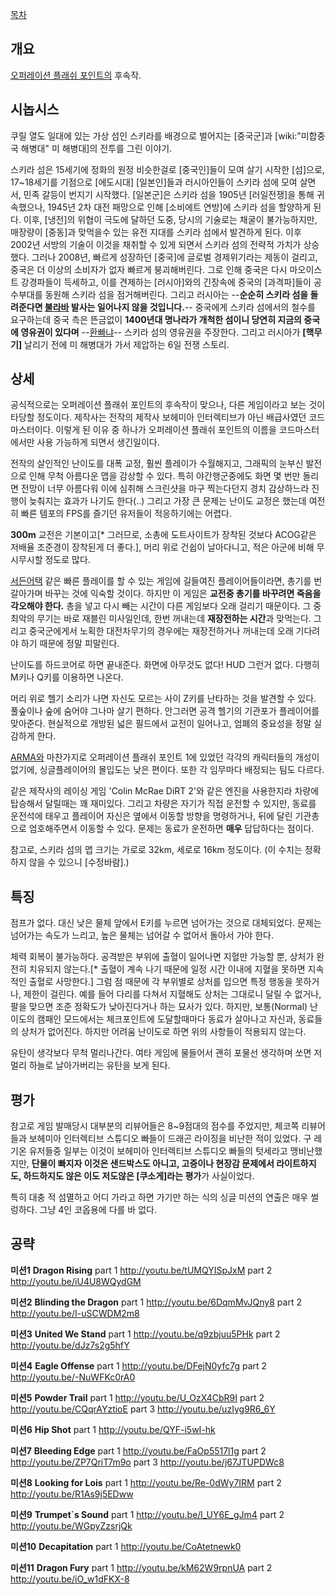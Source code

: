 [[목차]]
== 개요 ==
[[오퍼레이션 플래쉬 포인트]]의 후속작.
== 시놉시스 ==
쿠릴 열도 일대에 있는 가상 섬인 스키라를 배경으로 벌어지는 [중국군]과 [wiki:"미합중국 해병대" 미 해병대]의 전투를 그린 이야기.

스키라 섬은 15세기에 정화의 원정 비슷한걸로 [중국인]들이 모여 살기 시작한 [섬]으로, 17~18세기를 기점으로 [에도시대] [일본인]들과 러시아인들이 스키라 섬에 모여 살면서, 민족 갈등이 번지기 시작했다. [일본군]은 스키라 섬을 1905년 [러일전쟁]을 통해 귀속했으나, 1945년 2차 대전 패망으로 인해 [소비에트 연방]에 스키라 섬을 할양하게 된다. 이후, [냉전]의 위협이 극도에 달하던 도중, 당시의 기술로는 채굴이 불가능하지만, 매장량이 [중동]과 맞먹을수 있는 유전 지대를 스키라 섬에서 발견하게 된다. 이후 2002년 서방의 기술이 이것을 채취할 수 있게 되면서 스키라 섬의 전략적 가치가 상승했다. 그러나 2008년, 빠르게 성장하던 [중국]에 글로벌 경제위기라는 제동이 걸리고, 중국은 더 이상의 소비자가 없자 빠르게 붕괴해버린다. 그로 인해 중국은 다시 마오이스트 강경파들이 득세하고, 이를 견제하는 [러시아]와의 긴장속에 중국의 [과격파]들이 공수부대를 동원해 스키라 섬을 점거해버린다. 그리고 러시아는 --'''순순히 스키라 섬을 돌려준다면 [[불라바]] 발사는 일어나지 않을 것입니다.'''-- 중국에게 스키라 섬에서의 철수를 요구하는데 중국 측은 뜬금없이 '''1400년대 명나라가 개척한 섬이니 당연히 지금의 중국에 영유권이 있다며''' --[[환빠]]냐-- 스키라 섬의 영유권을 주장한다. 그리고 러시아가 '''[핵무기]''' 날리기 전에 미 해병대가 가서 제압하는 6일 전쟁 스토리.
== 상세 ==
공식적으로는 오퍼레이션 플래쉬 포인트의 후속작이 맞으나, 다른 게임이라고 보는 것이 타당할 정도이다. 제작사는 전작의 제작사 보헤미아 인터렉티브가 아닌 배급사였던 코드마스터이다. 이렇게 된 이유 중 하나가 오퍼레이션 플래쉬 포인트의 이름을 코드마스터에서만 사용 가능하게 되면서 생긴일이다.

전작의 살인적인 난이도를 대폭 교정, 훨씬 플레이가 수월해지고, 그래픽의 눈부신 발전으로 인해 무척 아름다운 맵을 감상할 수 있다. 특히 야간행군중에도 화면 몇 번만 돌리면 전망이 너무 아름다워 이에 심취해 스크린샷을 마구 찍는다던지 경치 감상하느라 진행이 늦춰지는 효과가 나기도 한다(..) 그리고 가장 큰 문제는 난이도 교정은 했는데 여전히 빠른 템포의 FPS를 즐기던 유저들이 적응하기에는 어렵다.

'''300m''' 교전은 기본이고[* 그러므로, 소총에 도트사이트가 장착된 것보다 ACOG같은 저배율 조준경이 장착된게 더 좋다.], 머리 위로 건쉽이 날아다니고, 적은 아군에 비해 무시무시할 정도로 많다.

[[서든어택]] 같은 빠른 플레이를 할 수 있는 게임에 길들여진 플레이어들이라면, 총기를 번갈아가며 바꾸는 것에 익숙할 것이다. 하지만 이 게임은 '''교전중 총기를 바꾸려면 죽음을 각오해야 한다.''' 총을 넣고 다시 빼는 시간이 다른 게임보다 오래 걸리기 때문이다. 그 중 최악의 무기는 바로 재블린 미사일인데, 한번 꺼내는데 '''재장전하는 시간'''과 맞먹는다. 그리고 중국군에게서 노획한 대전차무기의 경우에는 재장전하거나 꺼내는데 오래 기다려야 하기 때문에 정말 피말린다.

난이도를 하드코어로 하면 끝내준다. 화면에 아무것도 없다! HUD 그런거 없다. 다행히 M키나 Q키를 이용하면 나온다.

머리 위로 헬기 소리가 나면 자신도 모르는 사이 Z키를 난타하는 것을 발견할 수 있다. 풀숲이나 숲에 숨어야 그나마 살기 편하다. 안그러면 공격 헬기의 기관포가 플레이어를 맞아준다. 현실적으로 개방된 넓은 필드에서 교전이 일어나고, 엄폐의 중요성을 정말 실감하게 한다.

[[ARMA]]와 마찬가지로 오퍼레이션 플래쉬 포인트 1에 있었던 각각의 캐릭터들의 개성이 없기에, 싱글플레이어의 몰입도는 낮은 편이다. 또한 각 임무마다 배정되는 팀도 다르다.

같은 제작사의 레이싱 게임 'Colin McRae DiRT 2'와 같은 엔진을 사용한지라 차량에 탑승해서 달릴때는 꽤 재미있다. 그리고 차량은 자기가 직접 운전할 수 있지만, 동료를 운전석에 태우고 플레이어 자신은 옆에서 이동할 방향을 명령하거나, 뒤에 달린 기관총으로 엄호해주면서 이동할 수 있다. 문제는 동료가 운전하면 '''매우''' 답답하다는 점이다.

참고로, 스키라 섬의 맵 크기는 가로로 32km, 세로로 16km 정도이다. (이 수치는 정확하지 않을 수 있으니 [수정바람].)
== 특징 ==
점프가 없다. 대신 낮은 물체 앞에서 E키를 누르면 넘어가는 것으로 대체되었다. 문제는 넘어가는 속도가 느리고, 높은 물체는 넘어갈 수 없어서 돌아서 가야 한다.

체력 회복이 불가능하다. 공격받은 부위에 출혈이 일어나면 지혈만 가능할 뿐, 상처가 완전히 치유되지 않는다.[* 출혈이 계속 나기 때문에 일정 시간 이내에 지혈을 못하면 지속적인 출혈로 사망한다.] 그럼 점 때문에 각 부위별로 상처를 입으면 특정 행동을 못하거나, 제한이 걸린다. 예를 들어 다리를 다쳐서 지혈해도 상처는 그대로니 달릴 수 없거나, 팔을 맞으면 조준 정확도가 낮아진다거나 하는 묘사가 있다. 하지만, 보통(Normal) 난이도의 캠패인 모드에서는 체크포인트에 도달할때마다 동료가 살아나고 자신과, 동료들의 상처가 없어진다. 하지만 어려움 난이도로 하면 위의 사항들이 적용되지 않는다.

유탄이 생각보다 무척 멀리나간다. 여타 게임에 물들어서 괜히 포물선 생각하며 쏘면 저 멀리 하늘로 날아가버리는 유탄을 보게 된다.
== 평가 ==
참고로 게임 발매당시 대부분의 리뷰어들은 8~9점대의 점수를 주었지만, 체코쪽 리뷰어들과 보헤미아 인터렉티브 스튜디오 빠들이 드래곤 라이징을 비난한 적이 있었다. 구 레기온 유저들중 일부는 이것이 보헤미아 인터렉티브 스튜디오 빠들의 텃세라고 맹비난했지만, '''단물이 빠지자 이것은 샌드박스도 아니고, 고증이나 현장감 문제에서 라이트하지도, 하드하지도 않은 이도 저도않은 [쿠소게]라는 평가'''가 사실이었다.

특히 대충 적 섬멸하고 어디 가라고 하면 가기만 하는 식의 싱글 미션의 연출은 매우 썰렁하다. 그냥 4인 코옵용에 다를 바 없다.
== 공략 ==
'''미션1'''
'''Dragon Rising'''
part 1 http://youtu.be/tUMQYISpJxM
part 2 http://youtu.be/iU4U8WQydGM
 
'''미션2 '''
'''Blinding the Dragon'''
part 1 http://youtu.be/6DqmMvJQny8
part 2 http://youtu.be/I-uSCWDM2m8
 
'''미션3'''
'''United We Stand'''
part 1 http://youtu.be/q9zbjuu5PHk
part 2 http://youtu.be/dJz7s2g5hfY
 
'''미션4'''
'''Eagle Offense'''
part 1 http://youtu.be/DFejN0yfc7g
part 2 http://youtu.be/-NuWFKc0rA0
 
'''미션5'''
'''Powder Trail'''
part 1 http://youtu.be/U_OzX4CbR9I
part 2 http://youtu.be/CQqrAYztioE
part 3 http://youtu.be/uzIyg9R6_6Y
 
'''미션6'''
'''Hip Shot'''
part 1 http://youtu.be/QYF-i5wI-hk
 
'''미션7'''
'''Bleeding Edge'''
part 1 http://youtu.be/FaOp5517l1g
part 2 http://youtu.be/ZP7QriT7m9o
part 3 http://youtu.be/j67JTUPDWc8
 
'''미션8'''
'''Looking for Lois'''
part 1 http://youtu.be/Re-0dWy7IRM
part 2 http://youtu.be/R1As9j5EDww
 
'''미션9'''
'''Trumpet`s Sound'''
part 1 http://youtu.be/l_UY6E_gJm4
part 2 http://youtu.be/WGpyZzsrjQk
 
'''미션10'''
'''Decapitation'''
part 1 http://youtu.be/CoAtetnewk0
 
'''미션11'''
'''Dragon Fury'''
part 1 http://youtu.be/kM62W9rpnUA
part 2 http://youtu.be/iO_w1dFKX-8
